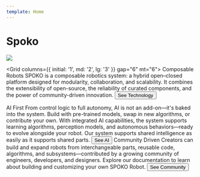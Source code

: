 ```yaml
---
template: Home
---
```


# Spoko

![](images/spoko-animation.png)

<Grid columns={{ initial: '1', md: '2', lg: '3' }} gap="6" mt="6">
  <FeatureBox>
    <Heading size="4">Composable Robots</Heading>
    <Text mt="2">
      SPOKO is a composable robotics system: a hybrid open–closed platform designed for modularity, collaboration, and scalability. It combines the extensibility of open-source, the reliability of curated components, and the power of community-driven innovation.
    </Text>
    <Button asChild>
      <NextLink href="/technology">See Technology</NextLink>
    </Button>
  </FeatureBox>

  <FeatureBox>
    <Heading size="4">AI First</Heading>
    <Text mt="2">
      From control logic to full autonomy, AI is not an add-on—it's baked into the system. Build with pre-trained models, swap in new algorithms, or contribute your own. With integrated AI capabilities, the system supports learning algorithms, perception models, and autonomous behaviors—ready to evolve alongside your robot. Our system supports shared intelligence as easily as it supports shared parts.
    </Text>
    <Button asChild>
      <NextLink href="/AI">See AI</NextLink>
    </Button>
  </FeatureBox>

  <FeatureBox>
    <Heading size="4">Community Driven</Heading>
    <Text mt="2">
      Creators can build and expand robots from interchangeable parts, reusable code, algorithms, and subsystems—contributed by a growing community of engineers, developers, and designers. Explore our documentation to learn about building and customizing your own SPOKO Robot.
    </Text>
    <Button asChild>
      <NextLink href="/community">See Community</NextLink>
    </Button>
  </FeatureBox>
</Grid>
